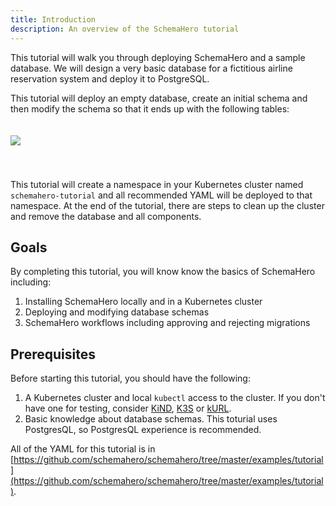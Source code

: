 ```yaml
---
title: Introduction
description: An overview of the SchemaHero tutorial
---
```


This tutorial will walk you through deploying SchemaHero and a sample database.
We will design a very basic database for a fictitious airline reservation system and deploy it to PostgreSQL.

This tutorial will deploy an empty database, create an initial schema and then modify the schema so that it ends up with the following tables:

<img src="../images//airline-entity.svg" style="padding-top: 20px; padding-bottom: 40px;"/>

This tutorial will create a namespace in your Kubernetes cluster named `schemahero-tutorial` and all recommended YAML will be deployed to that namespace.
At the end of the tutorial, there are steps to clean up the cluster and remove the database and all components.

## Goals

By completing this tutorial, you will know know the basics of SchemaHero including:
1. Installing SchemaHero locally and in a Kubernetes cluster
1. Deploying and modifying database schemas
1. SchemaHero workflows including approving and rejecting migrations

## Prerequisites

Before starting this tutorial, you should have the following:
1. A Kubernetes cluster and local `kubectl` access to the cluster.
If you don't have one for testing, consider [KiND](https://github.com/kubernetes-sigs/kind), [K3S](https://k3s.io) or [kURL](https://kurl.sh).
1. Basic knowledge about database schemas.
This toturial uses PostgresQL, so PostgresQL experience is recommended.

All of the YAML for this tutorial is in [https://github.com/schemahero/schemahero/tree/master/examples/tutorial](https://github.com/schemahero/schemahero/tree/master/examples/tutorial).
